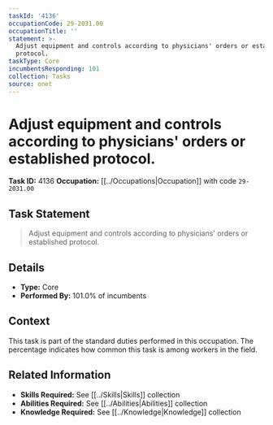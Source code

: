 ```yaml
---
taskId: '4136'
occupationCode: 29-2031.00
occupationTitle: ''
statement: >-
  Adjust equipment and controls according to physicians' orders or established
  protocol.
taskType: Core
incumbentsResponding: 101
collection: Tasks
source: onet
---
```

# Adjust equipment and controls according to physicians' orders or established protocol.

**Task ID:** 4136
**Occupation:** [[../Occupations|Occupation]] with code `29-2031.00`

## Task Statement

> Adjust equipment and controls according to physicians' orders or established protocol.

## Details

- **Type:** Core
- **Performed By:** 101.0% of incumbents

## Context

This task is part of the standard duties performed in this occupation. The percentage indicates how common this task is among workers in the field.

## Related Information

- **Skills Required:** See [[../Skills|Skills]] collection
- **Abilities Required:** See [[../Abilities|Abilities]] collection
- **Knowledge Required:** See [[../Knowledge|Knowledge]] collection
